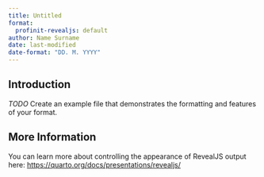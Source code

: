 ```yaml
---
title: Untitled
format:
  profinit-revealjs: default
author: Name Surname
date: last-modified
date-format: "DD. M. YYYY"
---
```


## Introduction

*TODO* Create an example file that demonstrates the formatting and features of your format.

## More Information

You can learn more about controlling the appearance of RevealJS output here: <https://quarto.org/docs/presentations/revealjs/>

